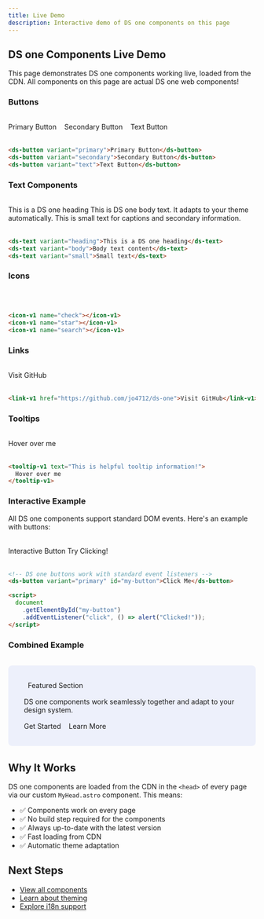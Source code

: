 ```yaml
---
title: Live Demo
description: Interactive demo of DS one components on this page
---
```



## DS one Components Live Demo

This page demonstrates DS one components working live, loaded from the CDN. All components on this page are actual DS one web components!

### Buttons

<div style="display: flex; gap: 1rem; flex-wrap: wrap; margin: 2rem 0;">
  <ds-button variant="primary">Primary Button</ds-button>
  <ds-button variant="secondary">Secondary Button</ds-button>
  <ds-button variant="text">Text Button</ds-button>
</div>

```html
<ds-button variant="primary">Primary Button</ds-button>
<ds-button variant="secondary">Secondary Button</ds-button>
<ds-button variant="text">Text Button</ds-button>
```

### Text Components

<div style="margin: 2rem 0;">
  <ds-text variant="heading">This is a DS one heading</ds-text>
  <ds-text variant="body">
    This is DS one body text. It adapts to your theme automatically.
  </ds-text>
  <ds-text variant="small">
    This is small text for captions and secondary information.
  </ds-text>
</div>

```html
<ds-text variant="heading">This is a DS one heading</ds-text>
<ds-text variant="body">Body text content</ds-text>
<ds-text variant="small">Small text</ds-text>
```

### Icons

<div style="display: flex; gap: 1rem; font-size: 2rem; margin: 2rem 0;">
  <icon-v1 name="check"></icon-v1>
  <icon-v1 name="star"></icon-v1>
  <icon-v1 name="search"></icon-v1>
  <icon-v1 name="close"></icon-v1>
  <icon-v1 name="open"></icon-v1>
</div>

```html
<icon-v1 name="check"></icon-v1>
<icon-v1 name="star"></icon-v1>
<icon-v1 name="search"></icon-v1>
```

### Links

<div style="margin: 2rem 0;">
  <link-v1 href="https://github.com/jo4712/ds-one">Visit GitHub</link-v1>
</div>

```html
<link-v1 href="https://github.com/jo4712/ds-one">Visit GitHub</link-v1>
```

### Tooltips

<div style="margin: 2rem 0;">
  <tooltip-v1 text="This is helpful tooltip information!">
    Hover over me
  </tooltip-v1>
</div>

```html
<tooltip-v1 text="This is helpful tooltip information!">
  Hover over me
</tooltip-v1>
```

### Interactive Example

All DS one components support standard DOM events. Here's an example with buttons:

<div style="margin: 2rem 0;">
  <ds-button variant="primary">Interactive Button</ds-button>
  <ds-button variant="secondary">Try Clicking!</ds-button>
</div>

```html
<!-- DS one buttons work with standard event listeners -->
<ds-button variant="primary" id="my-button">Click Me</ds-button>

<script>
  document
    .getElementById("my-button")
    .addEventListener("click", () => alert("Clicked!"));
</script>
```

### Combined Example

<div style="padding: 2rem; background: rgba(102, 126, 234, 0.1); border-radius: 0.5rem; margin: 2rem 0;">
  <ds-text variant="heading">
    <icon-v1
      name="star"
      style="vertical-align: middle; margin-right: 0.5rem;"
    ></icon-v1>
    Featured Section
  </ds-text>
  <ds-text variant="body" style="display: block; margin: 1rem 0;">
    DS one components work seamlessly together and adapt to your design system.
  </ds-text>
  <div style="display: flex; gap: 1rem;">
    <ds-button variant="primary">Get Started</ds-button>
    <ds-button variant="secondary">Learn More</ds-button>
  </div>
</div>

## Why It Works

DS one components are loaded from the CDN in the `<head>` of every page via our custom `MyHead.astro` component. This means:

- ✅ Components work on every page
- ✅ No build step required for the components
- ✅ Always up-to-date with the latest version
- ✅ Fast loading from CDN
- ✅ Automatic theme adaptation

## Next Steps

- [View all components](/2-core/button/)
- [Learn about theming](/built-in/theming/)
- [Explore i18n support](/built-in/i18n/)
